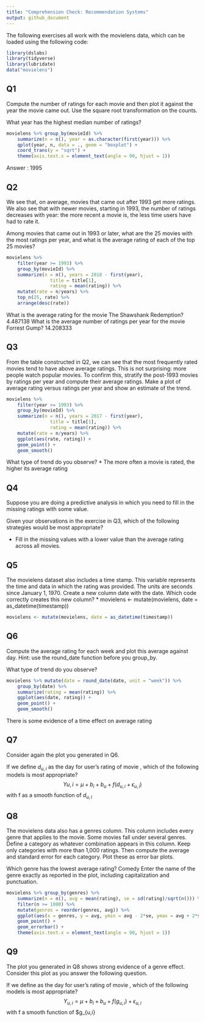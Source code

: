 ```yaml
---
title: "Comprehension Check: Recommendation Systems"
output: github_document
---
```



The following exercises all work with the movielens data, which can be loaded using the following code:

```r
library(dslabs)
library(tidyverse)
library(lubridate)
data("movielens")
```


## Q1
Compute the number of ratings for each movie and then plot it against the year the movie came out. Use the square root transformation on the counts.

What year has the highest median number of ratings?

```r
movielens %>% group_by(movieId) %>%
	summarize(n = n(), year = as.character(first(year))) %>%
	qplot(year, n, data = ., geom = "boxplot") +
	coord_trans(y = "sqrt") +
	theme(axis.text.x = element_text(angle = 90, hjust = 1))

```


Answer : 1995


## Q2
We see that, on average, movies that came out after 1993 get more ratings. We also see that with newer movies, starting in 1993, the number of ratings decreases with year: the more recent a movie is, the less time users have had to rate it.

Among movies that came out in 1993 or later, what are the 25 movies with the most ratings per year, and what is the average rating of each of the top 25 movies?
```r
movielens %>% 
	filter(year >= 1993) %>%
	group_by(movieId) %>%
	summarize(n = n(), years = 2018 - first(year),
				title = title[1],
				rating = mean(rating)) %>%
	mutate(rate = n/years) %>%
	top_n(25, rate) %>%
	arrange(desc(rate)) 
```


What is the average rating for the movie The Shawshank Redemption?   4.487138
What is the average number of ratings per year for the movie Forrest Gump? 14.208333


## Q3
From the table constructed in Q2, we can see that the most frequently rated movies tend to have above average ratings. This is not surprising: more people watch popular movies. To confirm this, stratify the post-1993 movies by ratings per year and compute their average ratings. Make a plot of average rating versus ratings per year and show an estimate of the trend.

```r
movielens %>% 
	filter(year >= 1993) %>%
	group_by(movieId) %>%
	summarize(n = n(), years = 2017 - first(year),
				title = title[1],
				rating = mean(rating)) %>%
	mutate(rate = n/years) %>%
	ggplot(aes(rate, rating)) +
	geom_point() +
	geom_smooth()
```

What type of trend do you observe?
* The more often a movie is rated, the higher its average rating

## Q4
Suppose you are doing a predictive analysis in which you need to fill in the missing ratings with some value.

Given your observations in the exercise in Q3, which of the following strategies would be most appropriate?

* Fill in the missing values with a lower value than the average rating across all movies.


## Q5
The movielens dataset also includes a time stamp. This variable represents the time and data in which the rating was provided. The units are seconds since January 1, 1970. Create a new column date with the date.
Which code correctly creates this new column?
* movielens <- mutate(movielens, date = as_datetime(timestamp))
```r
movielens <- mutate(movielens, date = as_datetime(timestamp))
```



## Q6
Compute the average rating for each week and plot this average against day. Hint: use the round_date function before you group_by.

What type of trend do you observe?
```r
movielens %>% mutate(date = round_date(date, unit = "week")) %>%
	group_by(date) %>%
	summarize(rating = mean(rating)) %>%
	ggplot(aes(date, rating)) +
	geom_point() +
	geom_smooth()
```

There is some evidence of a time effect on average rating

## Q7
Consider again the plot you generated in Q6.

If we define $d_{u,i}$  as the day for user's  rating of movie , which of the following models is most appropriate?
$$
Y{u,i} = \mu + b_i + b_u + f(d_{u,i} + \epsilon_{u,i})
$$
with f as a smooth function of $d_{u,i}$


## Q8
The movielens data also has a genres column. This column includes every genre that applies to the movie. Some movies fall under several genres. Define a category as whatever combination appears in this column. Keep only categories with more than 1,000 ratings. Then compute the average and standard error for each category. Plot these as error bar plots.

Which genre has the lowest average rating? Comedy
Enter the name of the genre exactly as reported in the plot, including capitalization and punctuation.
```r
movielens %>% group_by(genres) %>%
	summarize(n = n(), avg = mean(rating), se = sd(rating)/sqrt(n())) %>%
	filter(n >= 1000) %>% 
	mutate(genres = reorder(genres, avg)) %>%
	ggplot(aes(x = genres, y = avg, ymin = avg - 2*se, ymax = avg + 2*se)) + 
	geom_point() +
	geom_errorbar() + 
	theme(axis.text.x = element_text(angle = 90, hjust = 1))
```

## Q9

The plot you generated in Q8 shows strong evidence of a genre effect. Consider this plot as you answer the following question.

If we define  as the day for user's  rating of movie , which of the following models is most appropriate?
$$
Y_{u,i} = \mu + b_i + b_u + f(g_{u,i}) + \epsilon_{u,i} 
$$
with f a smooth function of $g_{u,i}

